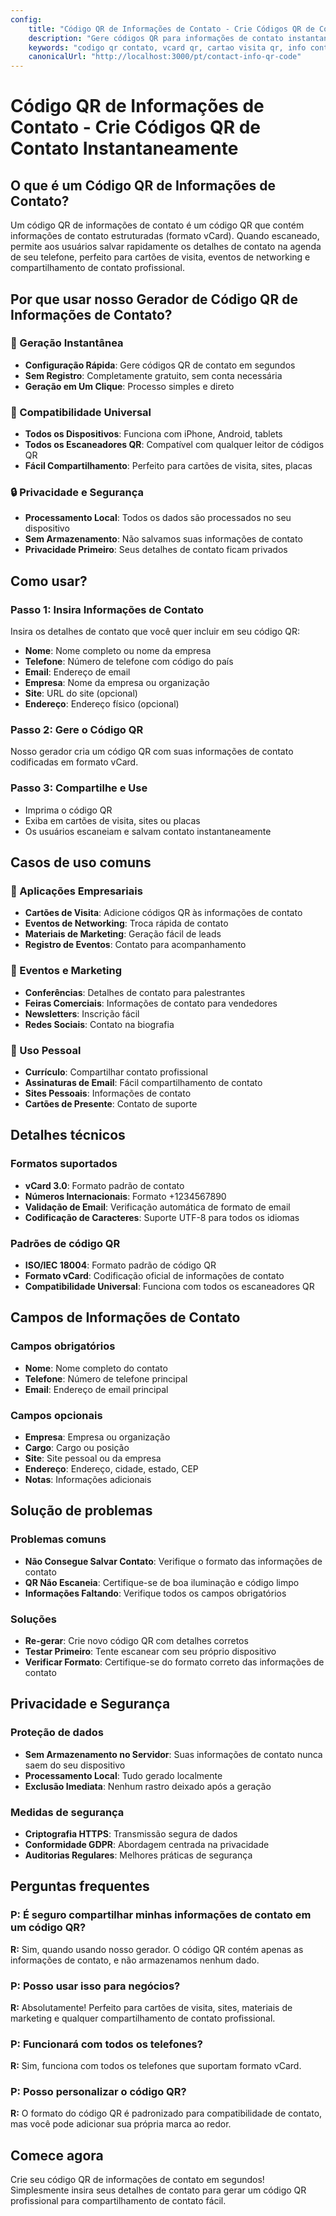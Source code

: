 ```yaml
---
config:
    title: "Código QR de Informações de Contato - Crie Códigos QR de Contato Instantaneamente"
    description: "Gere códigos QR para informações de contato instantaneamente. Compartilhe cartões de visita, dados vCard e detalhes de contato facilmente com nosso gerador gratuito de códigos QR de informações de contato."
    keywords: "codigo qr contato, vcard qr, cartao visita qr, info contato qr, qr contato"
    canonicalUrl: "http://localhost:3000/pt/contact-info-qr-code"
---
```


# Código QR de Informações de Contato - Crie Códigos QR de Contato Instantaneamente

## O que é um Código QR de Informações de Contato?

Um código QR de informações de contato é um código QR que contém informações de contato estruturadas (formato vCard). Quando escaneado, permite aos usuários salvar rapidamente os detalhes de contato na agenda de seu telefone, perfeito para cartões de visita, eventos de networking e compartilhamento de contato profissional.

## Por que usar nosso Gerador de Código QR de Informações de Contato?

### 🚀 Geração Instantânea

-   **Configuração Rápida**: Gere códigos QR de contato em segundos
-   **Sem Registro**: Completamente gratuito, sem conta necessária
-   **Geração em Um Clique**: Processo simples e direto

### 📱 Compatibilidade Universal

-   **Todos os Dispositivos**: Funciona com iPhone, Android, tablets
-   **Todos os Escaneadores QR**: Compatível com qualquer leitor de códigos QR
-   **Fácil Compartilhamento**: Perfeito para cartões de visita, sites, placas

### 🔒 Privacidade e Segurança

-   **Processamento Local**: Todos os dados são processados no seu dispositivo
-   **Sem Armazenamento**: Não salvamos suas informações de contato
-   **Privacidade Primeiro**: Seus detalhes de contato ficam privados

## Como usar?

### Passo 1: Insira Informações de Contato

Insira os detalhes de contato que você quer incluir em seu código QR:

-   **Nome**: Nome completo ou nome da empresa
-   **Telefone**: Número de telefone com código do país
-   **Email**: Endereço de email
-   **Empresa**: Nome da empresa ou organização
-   **Site**: URL do site (opcional)
-   **Endereço**: Endereço físico (opcional)

### Passo 2: Gere o Código QR

Nosso gerador cria um código QR com suas informações de contato codificadas em formato vCard.

### Passo 3: Compartilhe e Use

-   Imprima o código QR
-   Exiba em cartões de visita, sites ou placas
-   Os usuários escaneiam e salvam contato instantaneamente

## Casos de uso comuns

### 🏢 Aplicações Empresariais

-   **Cartões de Visita**: Adicione códigos QR às informações de contato
-   **Eventos de Networking**: Troca rápida de contato
-   **Materiais de Marketing**: Geração fácil de leads
-   **Registro de Eventos**: Contato para acompanhamento

### 🎉 Eventos e Marketing

-   **Conferências**: Detalhes de contato para palestrantes
-   **Feiras Comerciais**: Informações de contato para vendedores
-   **Newsletters**: Inscrição fácil
-   **Redes Sociais**: Contato na biografia

### 📱 Uso Pessoal

-   **Currículo**: Compartilhar contato profissional
-   **Assinaturas de Email**: Fácil compartilhamento de contato
-   **Sites Pessoais**: Informações de contato
-   **Cartões de Presente**: Contato de suporte

## Detalhes técnicos

### Formatos suportados

-   **vCard 3.0**: Formato padrão de contato
-   **Números Internacionais**: Formato +1234567890
-   **Validação de Email**: Verificação automática de formato de email
-   **Codificação de Caracteres**: Suporte UTF-8 para todos os idiomas

### Padrões de código QR

-   **ISO/IEC 18004**: Formato padrão de código QR
-   **Formato vCard**: Codificação oficial de informações de contato
-   **Compatibilidade Universal**: Funciona com todos os escaneadores QR

## Campos de Informações de Contato

### Campos obrigatórios

-   **Nome**: Nome completo do contato
-   **Telefone**: Número de telefone principal
-   **Email**: Endereço de email principal

### Campos opcionais

-   **Empresa**: Empresa ou organização
-   **Cargo**: Cargo ou posição
-   **Site**: Site pessoal ou da empresa
-   **Endereço**: Endereço, cidade, estado, CEP
-   **Notas**: Informações adicionais

## Solução de problemas

### Problemas comuns

-   **Não Consegue Salvar Contato**: Verifique o formato das informações de contato
-   **QR Não Escaneia**: Certifique-se de boa iluminação e código limpo
-   **Informações Faltando**: Verifique todos os campos obrigatórios

### Soluções

-   **Re-gerar**: Crie novo código QR com detalhes corretos
-   **Testar Primeiro**: Tente escanear com seu próprio dispositivo
-   **Verificar Formato**: Certifique-se do formato correto das informações de contato

## Privacidade e Segurança

### Proteção de dados

-   **Sem Armazenamento no Servidor**: Suas informações de contato nunca saem do seu dispositivo
-   **Processamento Local**: Tudo gerado localmente
-   **Exclusão Imediata**: Nenhum rastro deixado após a geração

### Medidas de segurança

-   **Criptografia HTTPS**: Transmissão segura de dados
-   **Conformidade GDPR**: Abordagem centrada na privacidade
-   **Auditorias Regulares**: Melhores práticas de segurança

## Perguntas frequentes

### P: É seguro compartilhar minhas informações de contato em um código QR?

**R:** Sim, quando usando nosso gerador. O código QR contém apenas as informações de contato, e não armazenamos nenhum dado.

### P: Posso usar isso para negócios?

**R:** Absolutamente! Perfeito para cartões de visita, sites, materiais de marketing e qualquer compartilhamento de contato profissional.

### P: Funcionará com todos os telefones?

**R:** Sim, funciona com todos os telefones que suportam formato vCard.

### P: Posso personalizar o código QR?

**R:** O formato do código QR é padronizado para compatibilidade de contato, mas você pode adicionar sua própria marca ao redor.

## Comece agora

Crie seu código QR de informações de contato em segundos! Simplesmente insira seus detalhes de contato para gerar um código QR profissional para compartilhamento de contato fácil.
